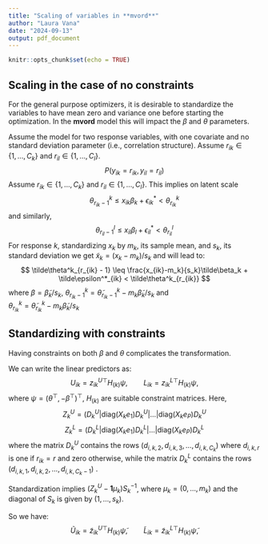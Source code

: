 ```yaml
---
title: "Scaling of variables in **mvord**"
author: "Laura Vana"
date: "2024-09-13"
output: pdf_document
---
```


```r
knitr::opts_chunk$set(echo = TRUE)
```

## Scaling in the case of no constraints

For the general purpose optimizers, it is desirable to standardize the variables
to have mean zero and variance one before starting the optimization. 
In the **mvord** model this will impact the $\beta$ and $\theta$ parameters.

Assume the model for two response variables, with one covariate and no standard deviation parameter (i.e., correlation structure). Assume $r_{ik} \in \{1,\ldots,C_k\}$ and $r_{il} \in \{1,\ldots,C_l\}$.
$$
P(y_{ik} = r_{ik}, y_{il} = r_{il}) 
$$
Assume $r_{ik} \in \{1,\ldots,C_k\}$ and $r_{il} \in \{1,\ldots,C_l\}$.
This implies on latent scale
$$
\theta^k_{r_{ik} - 1} \leq x_{ik}\beta_k + \epsilon^*_{ik} < \theta^k_{r_{ik}}
$$
and similarly, 
$$
\theta^l_{r_{il} - 1} \leq x_{il}\beta_l + \epsilon^*_{il} < \theta^l_{r_{il}}
$$
For response $k$, standardizing $x_k$ by $m_k$, its sample mean, and $s_k$, its standard deviation we get $\tilde x_k=(x_k-m_k)/s_k$ and will lead to:
$$
\tilde\theta^k_{r_{ik} - 1} \leq \frac{x_{ik}-m_k}{s_k}\tilde\beta_k + \tilde\epsilon^*_{ik} < \tilde\theta^k_{r_{ik}}
$$
where $\beta=\tilde\beta_k/s_k$,  $\theta^k_{r_{ik} - 1}=\tilde\theta^k_{r_{ik} - 1}-m_k\tilde\beta_k/s_k$ and  
$\theta^k_{r_{ik}}=\tilde\theta^k_{r_{ik}}-m_k\tilde\beta_k/s_k$

## Standardizing with constraints
Having constraints on both $\beta$ and $\theta$ complicates the
transformation.

We can write the linear predictors as: 
$$
U_{ik} = z^{U\top}_{ik}H_{(k)}\psi, \qquad L_{ik} = z^{L\top}_{ik}H_{(k)}\psi,
$$
where $\psi = (\theta^\top, -\beta^\top)^\top$,  $H_{(k)}$ are suitable constraint matrices. Here, 
$$
Z_k^U= (D^U_k | \text{diag}(X_ke_1)D_k^U | \ldots| \text{diag}(X_ke_P)D_k^U
$$
$$
Z_k^L= (D^L_k | \text{diag}(X_ke_1)D_k^L | \ldots| \text{diag}(X_ke_P)D_k^L
$$
where the matrix $D^U_k$ contains the rows $(d_{i,k,2},d_{i,k,3},\ldots,d_{i,k,C_k})$ where $d_{i,k,r}$ is one if $r_{ik}=r$ and zero otherwise, while the matrix $D^L_k$ contains the rows $(d_{i,k,1},d_{i,k,2},\ldots,d_{i,k,C_k-1})$ . 


Standardization implies $(Z^U_k - \boldsymbol 1 \mu_k)S_k^{-1}$, where  $\mu_k=(0,\ldots,m_k)$ and the diagonal of $S_k$ is given by $(1,\ldots,s_k)$. 

So we have:
$$
\tilde U_{ik} = \tilde z^{U\top}_{ik}H_{(k)}\tilde\psi, \qquad \tilde L_{ik} = \tilde z^{L\top}_{ik}H_{(k)}\tilde\psi,
$$
